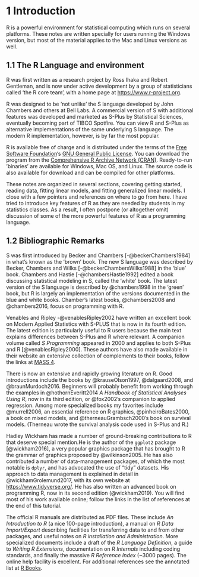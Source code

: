 # 1 Introduction

R is a powerful environment for statistical computing which runs on several 
platforms. These notes are written specially for users running the Windows 
version, but most of the material applies to the Mac and Linux versions as well.

## 1.1 The R Language and environment

R was first written as a research project by Ross Ihaka and Robert Gentleman, 
and is now under active development by a group of statisticians called 'the R 
core team', with a home page at <https://www.r-project.org>.

R was designed to be 'not unlike' the S language developed by John Chambers and 
others at Bell Labs. A commercial version of S with additional features was 
developed and marketed as S-Plus by Statistical Sciences, eventually becoming 
part of TIBCO Spotfire. You can view R and S-Plus as alternative 
implementations of the same underlying S language. The modern R implementation, 
however, is by far the most popular.

R is available free of charge and is distributed under the terms of the 
[Free Software Foundation](http://www.gnu.org/)'s [GNU General Public  License](
http://www.gnu.org/licenses/gpl-3.0.html). 
You can download the program from the [Comprehensive R Archive Network 
(CRAN)](http://lib.stat.cmu.edu/R/CRAN/mirrors.html). Ready-to-run 'binaries' 
are available for Windows, Mac OS, and Linux. The source code is also available 
for download and can be compiled for other platforms.

These notes are organized in several sections, covering getting started, 
reading data, fitting linear models, and fitting generalized linear models. I 
close with a few pointers and references on where to go from here. I have tried 
to introduce key features of R as they are needed by students in my statistics 
classes. As a result, I often postpone (or altogether omit) discussion of some 
of the more powerful features of R as a programming language.

## 1.2 Bibliographic Remarks

S was first introduced by Becker and Chambers [-@beckerChambers1984] in what's 
known as the 'brown' book. The new S language was described by Becker, Chambers 
and Wilks [-@beckerChambersWilks1988] in the 'blue' book. Chambers and Hastie 
[-@chambersHastie1992] edited a book discussing statistical modeling in S, 
called the 'white' book. The latest version of the S language is described by 
@chambers1998 in the 'green' book, but R is largely an implementation of the 
versions documented in the blue and white books. Chamber's latest books, 
@chambers2008 and @chambers2016, focus on programming with R.

Venables and Ripley -@venablesRipley2002 have written an excellent book on 
Modern Applied Statistics with S-PLUS that is now in its fourth edition. The 
latest edition is particularly useful to R users because the main text explains 
differences between S-Plus and R where relevant. A companion volume called *S 
Programming* appeared in 2000 and applies to both S-Plus and R 
[@venablesRipley2000]. These authors have also made available in their website 
an extensive collection of complements to their books, follow the links at 
[MASS 4](http://www.stats.ox.ac.uk/pub/MASS4/).

There is now an extensive and rapidly growing literature on R. Good 
introductions include the books by @krauseOlson1997, @dalgaard2008, and 
@braunMurdoch2016. Beginners will probably benefit from working through the 
examples in @hothornEveritt2014 *A Handbook of Statistical Analyses Using R*, 
now in its third edition, or @fox2002's companion to applied regression. Among 
more specialized books my favorites include @murrell2006, an essential 
reference on R graphics, @pinheiroBates2000, a book on mixed models, and 
@therneauGrambsch2000's  book on survival models. (Therneau wrote the survival 
analysis code used in S-Plus and R.) 

Hadley Wickham has made a number of ground-breaking contributions to R that 
deserve special mention.He is the author of the `ggplot2` package 
[@wickham2016], a very popular graphics package that has brought to R the 
grammar of graphics proposed by  @wilkinson2005. He has also contributed a 
number of data-management packages, of which the most notable is `dplyr`, and 
has advocated the use of "tidy" datasets. His approach to  data management is 
explained in detail in @wickhamGrolemund2017, with its own website at 
<https://www.tidyverse.org/>.  He has also written an advanced book on 
programming R, now in its second edition (@wickham2019). You will find most of 
his work available online; follow the links in the list of references at the 
end of this tutorial.  

The official R manuals are distributed as PDF files. These include 
*An Introduction to R* (a nice 100-page introduction), a manual on 
*R Data Import/Export* describing facilities for transferring data to and from 
other packages, and useful notes on *R installation and Administration*. 
More specialized documents include a draft of the *R Language Definition*, 
a guide to *Writing R Extensions*, documentation  on *R Internals* including 
coding standards, and finally the massive *R  Reference Index* (~3000 pages). 
The online help facility is excellent. For additional references see the 
annotated list at [R Books](https://www.r-project.org/doc/bib/R-books.html).
